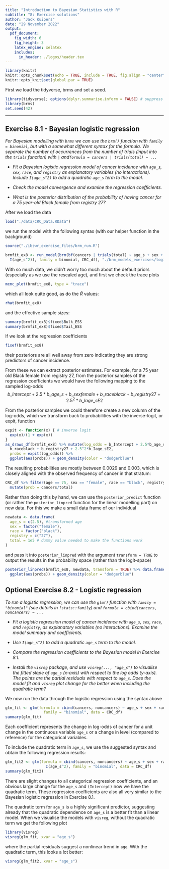 ```yaml
---
title: "Introduction to Bayesian Statistics with R"
subtitle: "8: Exercise solutions"
author: "Jack Kuipers"
date: "29 November 2022"
output:
  pdf_document:
    fig_width: 6
    fig_height: 3
    latex_engine: xelatex
    includes:
      in_header: ./logos/header.tex
---
```


```r
library(knitr)
knitr::opts_chunk$set(echo = TRUE, include = TRUE, fig.align = "center")
knitr::opts_knit$set(global.par = TRUE)
```

First we load the tidyverse, brms and set a seed.

```r
library(tidyverse); options(dplyr.summarise.inform = FALSE) # suppress summarise warnings
library(brms)
set.seed(42)
```


---

## Exercise 8.1 - Bayesian logistic regression

*For Bayesian modelling with `brms` we can use the `brm()` function with `family = binomial`, but with a somewhat different syntax for the formula. We separate the number of occurrences from the number of trials (input into the `trials` function) with `|` and\newline`formula = cancers | trials(total) ~ ...`*

* *Fit a Bayesian logistic regression model of cancer incidence with `age_s`, `sex`, `race`, and `registry` as explanatory variables (no interactions). Include `I(age_s^2)` to add a quadratic `age_s` term to the model.*

* *Check the model convergence and examine the regression coefficients.*

* *What is the posterior distribution of the probability of having cancer for a 75 year-old Black female from registry 27?*

After we load the data

```r
load("./data/CRC_Data.RData")
```

we run the model with the following syntax (with our helper function in the background)

```r
source("./ibswr_exercise_files/brm_run.R")
```

```r
brmfit_ex8 <- run_model(brm(bf(cancers | trials(total) ~ age_s + sex + race + registry + 
  I(age_s^2)), family = binomial, CRC_df), "./brm_models_exercises/logistic_ex8")
```

With so much data, we didn't worry too much about the default priors (especially as we use the rescaled age), and first we check the trace plots

```r
mcmc_plot(brmfit_ex8, type = "trace")
```

which all look quite good, as do the $\hat{R}$ values:

```r
rhat(brmfit_ex8)
```

and the effective sample sizes:

```r
summary(brmfit_ex8)$fixed$Bulk_ESS
summary(brmfit_ex8)$fixed$Tail_ESS
```

If we look at the regression coefficients

```r
fixef(brmfit_ex8)
```

their posteriors are all well away from zero indicating they are strong predictors of cancer incidence.

From these we can extract posterior estimates. For example, for a 75 year old Black female from registry 27, from the posterior samples of the regression coefficients we would have the following mapping to the sampled log-odds
$$ b\_Intercept + 2.5*b\_age\_s + b\_sexfemale + b\_raceblack + b\_registry27 + 2.5^2*b\_Iage\_sE2 $$

From the posterior samples we could therefore create a new column of the log-odds, which we transform back to probabilities with the inverse-logit, or expit, function

```r
expit <- function(x) { # inverse logit
  exp(x)/(1 + exp(x))
}
as_draws_df(brmfit_ex8) %>% mutate(log_odds = b_Intercept + 2.5*b_age_s + b_sexfemale + 
  b_raceblack + b_registry27 + 2.5^2*b_Iage_sE2,
  probs = expit(log_odds)) %>%
  ggplot(aes(probs)) + geom_density(color = "dodgerblue")
```

The resulting probabilities are mostly between 0.0029 and 0.003, which is closely aligned with the observed frequency of cancer in that stratum:

```r
CRC_df %>% filter(age == 75, sex == "female", race == "black", registry == 27) %>%
  mutate(prob = cancers/total)
```

Rather than doing this by hand, we can use the `posterior_predict` function (or rather the `posterior_linpred` function for the linear modelling part) on new data. For this we make a small data frame of our individual 

```r
newdata <- data.frame(
  age_s = c(2.5), #transformed age
  sex = factor("female"),
  race = factor("black"),
  registry = c("27"),
  total = 1e5 # dummy value needed to make the functions work
)
```

and pass it into `posterior_linpred` with the argument `transform = TRUE` to output the results in the probability space (rather than the logit-space)

```r
posterior_linpred(brmfit_ex8, newdata, transform = TRUE) %>% data.frame(probs = .) %>% 
  ggplot(aes(probs)) + geom_density(color = "dodgerblue")
```

## Optional Exercise 8.2 - Logistic regression

*To run a logistic regression, we can use the `glm()` function with `family = "binomial"` (see details in `?stats::family`) and `formula = cbind(cancers, noncancers) ~ ...`*

* *Fit a logistic regression model of cancer incidence with `age_s`, `sex`, `race`, and `registry`, as explanatory variables (no interactions). Examine the model summary and coefficients.*

* *Use `I(age_s^2)` to add a quadratic `age_s` term to the model.*

* *Compare the regression coefficients to the Bayesian model in Exercise 8.1.*

* *Install the `visreg` package, and use `visreg(..., "age_s")` to visualise the fitted slope of `age_s` ($x$-axis) with respect to the log odds ($y$-axis). The points are the partial residuals with respect to `age_s`. Does the model fit and `visreg` plot change for the better when including the quadratic term?*

We now run the data through the logistic regression using the syntax above

```r
glm_fit <- glm(formula = cbind(cancers, noncancers) ~ age_s + sex + race + registry,
                 family = "binomial", data = CRC_df)
summary(glm_fit)
```

Each coefficient represents the change in log-odds of cancer for a unit change in the continuous variable `age_s` or a change in level (compared to reference) for the categorical variables.

To include the quadratic term in `age_s`, we use the suggested syntax and obtain the following regression results:

```r
glm_fit2 <- glm(formula = cbind(cancers, noncancers) ~ age_s + sex + race + registry + 
                  I(age_s^2), family = "binomial", data = CRC_df)
summary(glm_fit2)
```

There are slight changes to all categorical regression coefficients, and an obvious large change for the `age_s` and `(Intercept)` now we have the quadratic term.  These regression coefficients are also all very similar to the Bayesian logistic regression in Exercise 8.1.

The quadratic term for `age_s` is a highly significant predictor, suggesting already that the quadratic dependence on `age_s` is a better fit than a linear model. When we visualise the models with `visreg`, without the quadratic term we get the following plot

```r
library(visreg)
visreg(glm_fit, xvar = "age_s")
```

where the partial residuals suggest a nonlinear trend in `age`. With the quadratic term, this looks a lot better:

```r
visreg(glm_fit2, xvar = "age_s")
```

